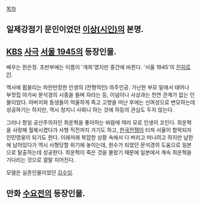 [[목차]]

== 일제강점기 문인이었던 [[이상(시인)]]의 본명. ==

== [[KBS]] [[사극]] [[서울 1945]]의 등장인물. ==

배우는 한은정. 초반부에는 이름이 '개희'였지만 중간에 바뀐다. '서울 1945'의 [[진히로인]].

역사에 휩쓸리는 파란만장한 인생의 (전형적인) 여주인공. 가난한 부모 밑에서 태어나 부잣집 아가씨 문석경의 시중을 들며 자라는 등, 이념이나 사상과는 천연 관계가 없는 인물이었다. 아버지와 동생들이 억울하게 죽고 고향을 떠난 후에는 신여성으로 변모하는데 성공하기는 하지만, 역시 정치니 사회니 하는 것에 하등의 관심도 두지 않는다.

그러나 항일 공산주의자인 최운혁을 좋아하는 바람에 여러 모로 인생이 꼬인다. 최운혁을 사랑해 월북시켰다가 사형 직전까지 가기도 하고, [[한국전쟁]]이 터져 서울이 함락되자 인민영웅이 되기도 한다. 이래저래 복잡한 상황 속에서 다 버리고 떠나려고 하지만 남한에 남아있다가 역시 사형당할 위기에 놓이는데, 원수가 되었던 문석경의 도움으로 일본으로 탈출하는데 성공한다. 최운혁이 죽은 것을 몰랐기 때문에 일본에서 계속 최운혁을 기다리는 것으로 결말 지어진다.

모델은 실존인물이었던 [[김수임]].

== 만화 [[수요전]]의 등장인물. ==
